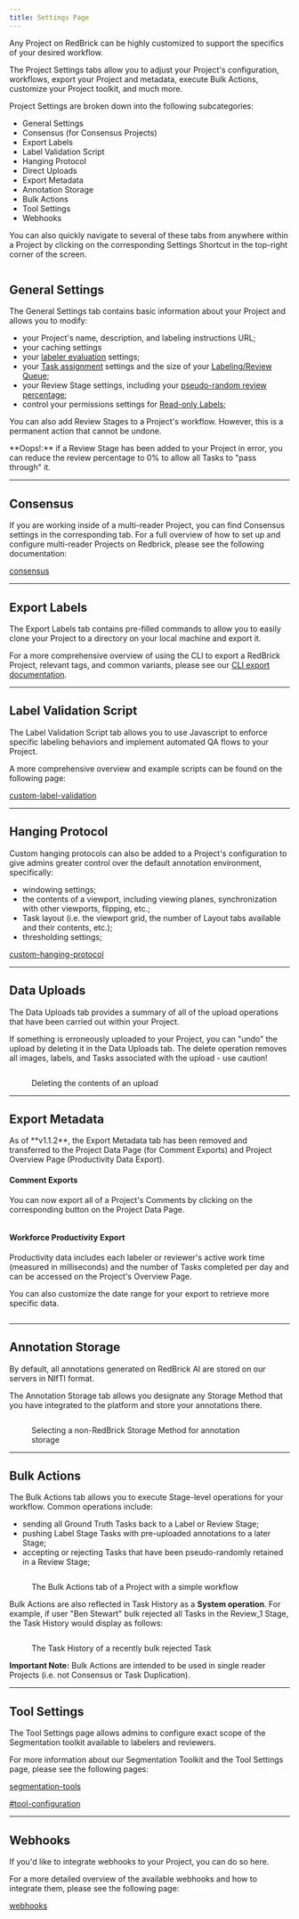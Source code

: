 ```yaml
---
title: Settings Page
---
```


Any Project on RedBrick can be highly customized to support the specifics of your desired workflow.

The Project Settings tabs allow you to adjust your Project's configuration, workflows, export your Project and metadata, execute Bulk Actions, customize your Project toolkit, and much more.

Project Settings are broken down into the following subcategories:

* General Settings
* Consensus (for Consensus Projects)
* Export Labels
* Label Validation Script
* Hanging Protocol
* Direct Uploads
* Export Metadata
* Annotation Storage
* Bulk Actions
* Tool Settings
* Webhooks

You can also quickly navigate to several of these tabs from anywhere within a Project by clicking on the corresponding Settings Shortcut in the top-right corner of the screen.

<figure><img src="../../.gitbook/assets/CleanShot 2024-08-14 at 11.49.20@2x.png" alt=""/><figcaption></figcaption></figure>

## General Settings

The General Settings tab contains basic information about your Project and allows you to modify:

* your Project's name, description, and labeling instructions URL;
* your caching settings&#x20;
* your [labeler evaluation](../../projects/labeler-evaluation) settings;
* your [Task assignment](../../projects/tasks-and-assignment) settings and the size of your [Labeling/Review Queue](../../projects/tasks-and-assignment#labeling-queue);
* your Review Stage settings, including your [pseudo-random review percentage](../../quick-start/get-started-with-a-project#step-3-define-your-project-workflow);
* control your permissions settings for [Read-only Labels](../../annotation-and-viewer/creating-editing-and-deleting-annotations#setting-permissions-for-read-only-labels);

You can also add Review Stages to a Project's workflow. However, this is a permanent action that cannot be undone.

<Note>
**Oops!:** if a Review Stage has been added to your Project in error, you can reduce the review percentage to 0% to allow all Tasks to "pass through" it.
</Note>

***

## Consensus

If you are working inside of a multi-reader Project, you can find Consensus settings in the corresponding tab. For a full overview of how to set up and configure multi-reader Projects on Redbrick, please see the following documentation:

[consensus](../multiple-labeling/consensus/ "mention")

***

## Export Labels

The Export Labels tab contains pre-filled commands to allow you to easily clone your Project to a directory on your local machine and export it.

For a more comprehensive overview of using the CLI to export a RedBrick Project, relevant tags, and common variants, please see our [CLI export documentation](../../python-sdk/cli-overview/exporting-annotations#export-annotations-to-a-local-directory-using-the-cli).

***

## Label Validation Script

The Label Validation Script tab allows you to use Javascript to enforce specific labeling behaviors and implement automated QA flows to your Project.&#x20;

A more comprehensive overview and example scripts can be found on the following page:

[custom-label-validation](custom-label-validation "mention")

***

## Hanging Protocol

Custom hanging protocols can also be added to a Project's configuration to give admins greater control over the default annotation environment, specifically:

* windowing settings;
* the contents of a viewport, including viewing planes, synchronization with other viewports, flipping, etc.;
* Task layout (i.e. the viewport grid, the number of Layout tabs available and their contents, etc.);
* thresholding settings;

[custom-hanging-protocol](custom-hanging-protocol "mention")

***

## Data Uploads

The Data Uploads tab provides a summary of all of the upload operations that have been carried out within your Project.

<Danger>
If something is erroneously uploaded to your Project, you can "undo" the upload by deleting it in the Data Uploads tab.&#x20;
</Danger>
The delete operation removes all images, labels, and Tasks associated with the upload - use caution!
</Warning>

<figure><img src="../../.gitbook/assets/CleanShot 2024-08-14 at 12.19.37@2x.png" alt=""/><figcaption><p>Deleting the contents of an upload</p></figcaption></figure>

***

## Export Metadata

<Warning>
As of **v1.1.2**, the Export Metadata tab has been removed and transferred to the Project Data Page (for Comment Exports) and Project Overview Page (Productivity Data Export).
</Warning>

#### Comment Exports

You can now export all of a Project's Comments by clicking on the corresponding button on the Project Data Page.

<figure><img src="../../.gitbook/assets/CleanShot 2024-08-30 at 11.07.39@2x.png" alt=""/><figcaption></figcaption></figure>

#### Workforce Productivity Export

Productivity data includes each labeler or reviewer's active work time (measured in milliseconds) and the number of Tasks completed per day and can be accessed on the Project's Overview Page.

You can also customize the date range for your export to retrieve more specific data.

<figure><img src="../../.gitbook/assets/CleanShot 2024-08-30 at 11.09.51@2x.png" alt=""/><figcaption></figcaption></figure>

***

## Annotation Storage

By default, all annotations generated on RedBrick AI are stored on our servers in NIfTI format.

The Annotation Storage tab allows you designate any Storage Method that you have integrated to the platform and store your annotations there.

<figure><img src="../../.gitbook/assets/CleanShot 2024-08-14 at 12.28.10@2x.png" alt=""/><figcaption><p>Selecting a non-RedBrick Storage Method for annotation storage</p></figcaption></figure>

***

## Bulk Actions

The Bulk Actions tab allows you to execute Stage-level operations for your workflow. Common operations include:

* sending all Ground Truth Tasks back to a Label or Review Stage;
* pushing Label Stage Tasks with pre-uploaded annotations to a later Stage;
* accepting or rejecting Tasks that have been pseudo-randomly retained in a Review Stage;

<figure><img src="../../.gitbook/assets/CleanShot 2024-08-14 at 12.29.13@2x.png" alt=""/><figcaption><p>The Bulk Actions tab of a Project with a simple workflow</p></figcaption></figure>

Bulk Actions are also reflected in Task History as a **System operation**. For example, if user "Ben Stewart" bulk rejected all Tasks in the Review\_1 Stage, the Task History would display as follows:

<figure><img src="../../.gitbook/assets/CleanShot 2024-08-14 at 12.33.17@2x.png" alt=""/><figcaption><p>The Task History of a recently bulk rejected Task</p></figcaption></figure>

**Important Note:** Bulk Actions are intended to be used in single reader Projects (i.e. not Consensus or Task Duplication).&#x20;

***

## Tool Settings

The Tool Settings page allows admins to configure exact scope of the Segmentation toolkit available to labelers and reviewers.&#x20;

For more information about our Segmentation Toolkit and the Tool Settings page, please see the following pages:&#x20;

[segmentation-tools](../../annotation-and-viewer/segmentation/segmentation-tools "mention")

[#tool-configuration](../../annotation-and-viewer/segmentation/segmentation-tools#tool-configuration "mention")

***

## Webhooks

If you'd like to integrate webhooks to your Project, you can do so here.

For a more detailed overview of the available webhooks and how to integrate them, please see the following page:

[webhooks](webhooks "mention")
